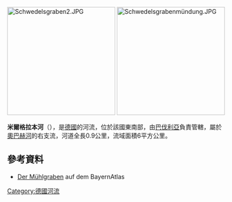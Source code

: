 {{Multiple issues|
{{No footnotes|time=2020-08-28T07:17:33+00:00}}
{{Onesource|time=2020-08-28T07:17:33+00:00}}
}}
{{Coord|50|3|39.75|N|9|24|46.98|E|display=title}}
[[Image:Schwedelsgraben2.JPG|250px]]
[[Image:Schwedelsgrabenmündung.JPG|250px]]

'''米爾格拉本河'''（{{lang-de|Mühlgraben}}），是[[德國|德國]]的河流，位於該國東南部，由[[巴伐利亞|巴伐利亞]]負責管轄，屬於[[奧巴赫河_(洛爾河支流)|奧巴赫河]]的右支流，河道全長0.9公里，流域面積6平方公里。

==參考資料==
* [http://geoportal.bayern.de/bayernatlas/default?lon=4314438.0&lat=5550318.5&zoom=12&base=910 Der Mühlgraben] auf dem BayernAtlas

{{Germany-geo-stub}}
[[Category:德國河流|Category:德國河流]]